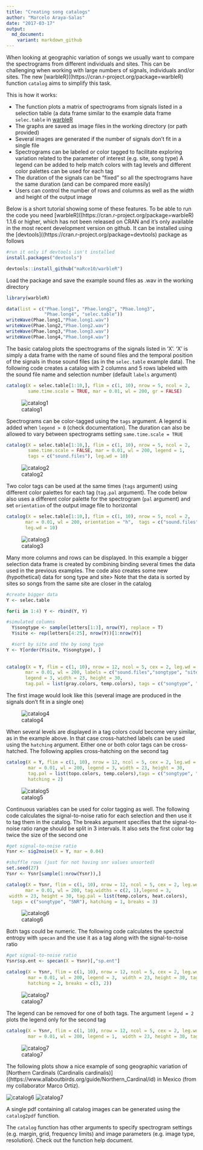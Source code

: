 ```yaml
---
title: "Creating song catalogs"
author: "Marcelo Araya-Salas"
date: "2017-03-17"
output: 
  md_document:
    variant: markdown_github
---
```


When looking at geographic variation of songs we usually want to compare the spectrograms from different individuals and sites. This can be challenging when working with large numbers of signals, individuals and/or sites. The new [warbleR]((https://cran.r-project.org/package=warbleR) function `catalog` aims to simplify this task.

This is how it works: 

* The function plots a matrix of spectrograms from signals listed in a selection table (a data frame similar to the example data frame `selec.table` in [warbleR]((https://cran.r-project.org/package=warbleR))
* The graphs are saved as image files in the working directory (or path provided)
* Several images are generated if the number of signals don't fit in a single file 
* Spectrograms can be labeled or color tagged to facilitate exploring variation related to the parameter of interest (e.g. site, song type)
A legend can be added to help match colors with tag levels and different color palettes can be used for each tag
* The duration of the signals can be "fixed" so all the spectrograms have the same duration (and can be compared more easily)
* Users can control the number of rows and columns as well as the width and height of the output image


Below is a short tutorial showing some of these features. To be able to run the code you need [warbleR]((https://cran.r-project.org/package=warbleR) 1.1.6 or higher, which has not been released on CRAN and it's only available in the most recent development version on github. It can be installed using the [devtools]((https://cran.r-project.org/package=devtools) package as follows

```r
#run it only if devtools isn't installed
install.packages("devtools")

devtools::install_github("maRce10/warbleR")

```


Load the package and save the example sound files as .wav in the working directory 

```r
 
library(warbleR)

data(list = c("Phae.long1", "Phae.long2", "Phae.long3", 
              "Phae.long4", "selec.table"))
writeWave(Phae.long1,"Phae.long1.wav")
writeWave(Phae.long2,"Phae.long2.wav")
writeWave(Phae.long3,"Phae.long3.wav")
writeWave(Phae.long4,"Phae.long4.wav")
```

The basic catalog plots the spectrograms of the signals listed in 'X'. 'X' is simply a data frame with the name of sound files and the temporal position of the signals in those sound files (as in the `selec.table` example data). The following code creates a catalog with 2 columns and 5 rows labeled with the sound file name and selection number (default `labels` argument)

```r

catalog(X = selec.table[1:10,], flim = c(1, 10), nrow = 5, ncol = 2, 
        same.time.scale = TRUE, mar = 0.01, wl = 200, gr = FALSE)
```

![catalog1](https://github.com/maRce10/marce10.github.com/blob/master/img/Catalog_p1-.png)

Spectrograms can be color-tagged using the `tags` argument. A legend is added when `legend > 0` (check documentation). The duration can also be allowed to vary between spectrograms setting `same.time.scale = TRUE`

```r

catalog(X = selec.table[1:10,], flim = c(1, 10), nrow = 5, ncol = 2, 
        same.time.scale = FALSE, mar = 0.01, wl = 200, legend = 1, 
        tags = c("sound.files"), leg.wd = 10)
```
  
![catalog2](https://github.com/maRce10/marce10.github.com/blob/master/img/Catalog_p1-2.png)

Two color tags can be used at the same times (`tags` argument) using different color palettes for each tag (`tag.pal` argument). The code below also uses a different color palette for the spectrogram (`pal` argument) and set `orientation` of the output image file to horizontal
  
```r
  
catalog(X = selec.table[1:10,], flim = c(1, 10), nrow = 5, ncol = 2, 
       mar = 0.01, wl = 200, orientation = "h",  tags = c("sound.files", "selec"), 
       leg.wd = 10)
```

![catalog3](https://github.com/maRce10/marce10.github.com/blob/master/img/Catalog_p1-3.png)

Many more columns and rows can be displayed. In this example a bigger selection data frame is created by combining binding several times the data used in the previous examples. The code also creates some new (hypothetical) data for song type and site> Note that the data is sorted by sites so songs from the same site are closer in the catalog

```r

#create bigger data
Y <- selec.table

for(i in 1:4) Y <- rbind(Y, Y)

#simulated columns
  Y$songtype <- sample(letters[1:3], nrow(Y), replace = T)
  Y$site <- rep(letters[4:25], nrow(Y))[1:nrow(Y)]

  #sort by site and the by song type 
Y <- Y[order(Y$site, Y$songtype), ]
  
  
catalog(X = Y, flim = c(1, 10), nrow = 12, ncol = 5, cex = 2, leg.wd = 8,
       mar = 0.01, wl = 200, labels = c("sound.files","songtype", "site"), 
       legend = 3, width = 23, height = 30, 
       tag.pal = list(gray.colors, temp.colors), tags = c("songtype", "site"))


```

 The first image would look like this (several image are produced in the signals don't fit in a single one)

 ![catalog4](https://github.com/maRce10/marce10.github.com/blob/master/img/Catalog_p1-4.png)

When several levels are displayed in a tag colors could become very similar, as in the example above. In that case cross-hatched labels can be used using the `hatching` argument. Either one or both color tags can be cross-hatched. The following applies cross-hatching on the second tag
 
```r

catalog(X = Y, flim = c(1, 10), nrow = 12, ncol = 5, cex = 2, leg.wd = 8,
        mar = 0.01, wl = 200, legend = 3, width = 23, height = 30,
        tag.pal = list(topo.colors, temp.colors),tags = c("songtype", "site"), 
        hatching = 2)


```

 ![catalog5](https://github.com/maRce10/marce10.github.com/blob/master/img/Catalog_p1-5.png)

Continuous variables can be used for color tagging as well. The following code calculates the signal-to-noise ratio for each selection and then use it to tag them in the catalog. The breaks argument specifies that the signal-to-noise ratio range should be split in 3 intervals.
It also sets the first color tag twice the size of the second one
 
```r
#get signal-to-noise ratio 
Ysnr <- sig2noise(X = Y, mar = 0.04)

#shuffle rows (just for not having snr values unsorted)
set.seed(27)
Ysnr <- Ysnr[sample(1:nrow(Ysnr)),] 

catalog(X = Ysnr, flim = c(1, 10), nrow = 12, ncol = 5, cex = 2, leg.wd = 8,
       mar = 0.01, wl = 200, tag.widths = c(2, 1),legend = 3, 
 width = 23, height = 30, tag.pal = list(temp.colors, heat.colors),
  tags = c("songtype", "SNR"), hatching = 1, breaks = 3)


```

 ![catalog6](https://github.com/maRce10/marce10.github.com/blob/master/img/Catalog_p1-6.png)
 
Both tags could be numeric. The following code calculates the spectral entropy with `specan` and the use it as a tag along with the signal-to-noise ratio
 
```r
#get signal-to-noise ratio 
Ysnr$sp.ent <- specan(X = Ysnr)[,"sp.ent"]

catalog(X = Ysnr, flim = c(1, 10), nrow = 12, ncol = 5, cex = 2, leg.wd = 8,
        mar = 0.01, wl = 200, legend = 3,  width = 23, height = 30, tag.pal = list(temp.colors, gray.colors), tags = c("sp.ent", "SNR"), 
        hatching = 2, breaks = c(3, 2))


```

 ![catalog7](https://github.com/maRce10/marce10.github.com/blob/master/img/Catalog_p1-7.png)
 
 The legend can be removed for one of both tags. The argument `legend = 2` plots the legend only for the second tag
 
```r

catalog(X = Ysnr, flim = c(1, 10), nrow = 12, ncol = 5, cex = 2, leg.wd = 8,
        mar = 0.01, wl = 200, legend = 1,  width = 23, height = 30, tag.pal = list(temp.colors, gray.colors), tags = c("sp.ent", "SNR"), hatching = 2, breaks = 4)

```
 
![catalog7](https://github.com/maRce10/marce10.github.com/blob/master/img/Catalog_p1-8.png)
 
 The following plots show a nice example of song geographic variation of [Northern Cardinals (Cardinalis cardinalis)]((https://www.allaboutbirds.org/guide/Northern_Cardinal/id) in Mexico (from my collaborator Marco Ortiz).
 
 ![catalog6](https://github.com/maRce10/marce10.github.com/blob/master/img/Catalog_p1-Cardinalis.png)
 ![catalog7](https://github.com/maRce10/marce10.github.com/blob/master/img/Catalog_p2-Cardinalis.png)

A single pdf containing all catalog images can be generated using the `catalog2pdf` function. 

The `catalog` function has other arguments to specify spectrogram settings (e.g. margin, grid, frequency limits) and image parameters (e.g. image type, resolution). Check out the function help document.

